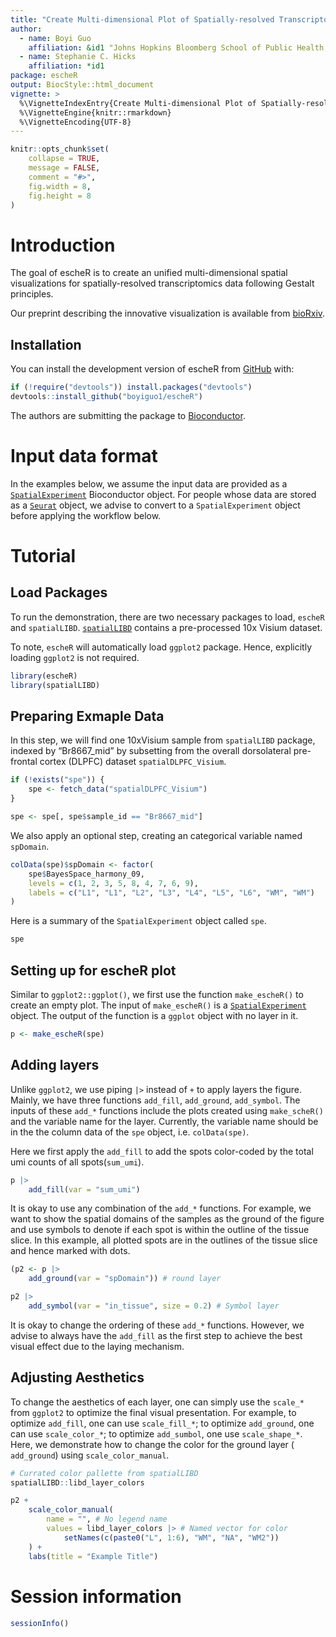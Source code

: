 ```yaml
---
title: "Create Multi-dimensional Plot of Spatially-resolved Transcriptomics Data"
author: 
  - name: Boyi Guo
    affiliation: &id1 "Johns Hopkins Bloomberg School of Public Health, Baltimore, MD, USA"
  - name: Stephanie C. Hicks
    affiliation: *id1
package: escheR
output: BiocStyle::html_document
vignette: >
  %\VignetteIndexEntry{Create Multi-dimensional Plot of Spatially-resolved Transcriptomics Data}
  %\VignetteEngine{knitr::rmarkdown}
  %\VignetteEncoding{UTF-8}
---
```


```r
knitr::opts_chunk$set(
    collapse = TRUE,
    message = FALSE,
    comment = "#>",
    fig.width = 8,
    fig.height = 8
)
```

# Introduction

The goal of escheR is to create an unified multi-dimensional spatial visualizations for spatially-resolved transcriptomics data following Gestalt principles.

Our preprint describing the innovative visualization is available from [bioRxiv](https://www.biorxiv.org/content/10.1101/2023.03.18.533302).


## Installation

You can install the development version of escheR from [GitHub](https://github.com/) with:

```r
if (!require("devtools")) install.packages("devtools")
devtools::install_github("boyiguo1/escheR")
```

The authors are submitting the package to [Bioconductor](https://bioconductor.org/). 

# Input data format

In the examples below, we assume the input data are provided as a [`SpatialExperiment`](https://bioconductor.org/packages/release/bioc/html/SpatialExperiment.html) Bioconductor object. For people whose data are stored as a [`Seurat`](https://satijalab.org/seurat/articles/spatial_vignette.html) object, we advise to convert to a `SpatialExperiment` object before applying the workflow below.  

# Tutorial


## Load Packages

To run the demonstration, there are two necessary packages to load, `escheR` and `spatialLIBD`. [`spatialLIBD`](http://spatial.libd.org/spatialLIBD/) contains a pre-processed 10x Visium dataset.

To note, `escheR`  will automatically load `ggplot2` package. Hence, explicitly loading `ggplot2` is not required. 
```r
library(escheR)
library(spatialLIBD)
```


## Preparing Exmaple Data

In this step, we will find one 10xVisium sample from `spatialLIBD` package, indexed by "Br8667_mid" by subsetting from the overall dorsolateral pre-frontal cortex (DLPFC) dataset `spatialDLPFC_Visium`. 

```r
if (!exists("spe")) {
    spe <- fetch_data("spatialDLPFC_Visium")
}

spe <- spe[, spe$sample_id == "Br8667_mid"]
```

We also apply an optional step, creating an categorical variable named `spDomain`.  
```r
colData(spe)$spDomain <- factor(
    spe$BayesSpace_harmony_09,
    levels = c(1, 2, 3, 5, 8, 4, 7, 6, 9),
    labels = c("L1", "L1", "L2", "L3", "L4", "L5", "L6", "WM", "WM")
)
```

Here is a summary of the `SpatialExperiment` object called `spe`.
```r
spe
```
  
## Setting up for escheR plot
Similar to `ggplot2::ggplot()`, we first use the function `make_escheR()` to create an empty plot. The input of `make_escheR()` is a [`SpatialExperiment`](https://bioconductor.org/packages/release/bioc/html/SpatialExperiment.html) object. The output of the function is a `ggplot` object with no layer in it. 
```r
p <- make_escheR(spe)
```

## Adding layers

Unlike `ggplot2`, we use piping `|>` instead of `+` to apply layers the figure. Mainly, we have three functions `add_fill`, `add_ground`, `add_symbol`. The inputs of these `add_*` functions include the plots created using `make_scheR()` and the variable name for the layer. Currently, the variable name should be in the the column data of the `spe` object, i.e. `colData(spe)`.

Here we first apply the `add_fill` to add the spots color-coded by the total umi counts of all spots(`sum_umi`).  

```r
p |>
    add_fill(var = "sum_umi")
```

It is okay to use any combination of the `add_*` functions. For example, we want to show the spatial domains of the samples as the ground of the figure and use symbols to denote if each spot is within the outline of the tissue slice. In this example, all plotted spots are in the outlines of the tissue slice and hence marked with dots.
```r
(p2 <- p |>
    add_ground(var = "spDomain")) # round layer
```


```r
p2 |>
    add_symbol(var = "in_tissue", size = 0.2) # Symbol layer
```

It is okay to change the ordering of these `add_*` functions. However, we advise to always have the `add_fill` as the first step to achieve the best visual effect due to the laying mechanism. 

## Adjusting Aesthetics

To change the aesthetics of each layer, one can simply use the `scale_*` from `ggplot2` to optimize the final visual presentation. For example, to optimize `add_fill`, one can use `scale_fill_*`; to optimize `add_ground`, one can use `scale_color_*`; to optimize `add_sumbol`, one use `scale_shape_*`. Here, we demonstrate how to change the color for the ground layer ( `add_ground`) using `scale_color_manual`.

```r
# Currated color pallette from spatialLIBD
spatialLIBD::libd_layer_colors

p2 +
    scale_color_manual(
        name = "", # No legend name
        values = libd_layer_colors |> # Named vector for color
            setNames(c(paste0("L", 1:6), "WM", "NA", "WM2"))
    ) +
    labs(title = "Example Title")
```


# Session information

```r
sessionInfo()
```



